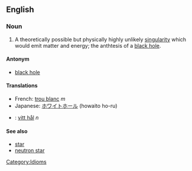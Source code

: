 ==English==

===Noun===

# A theoretically possible but physically highly unlikely [[singularity]] which would emit matter and energy; the anthtesis of a [[black hole]].

====Antonym====
*[[black hole]]

====Translations====
*French: [[trou blanc]] ''m''
*Japanese: [[ホワイトホール]] (howaito ho-ru)
*{{sv}}: [[vitt hål]] ''n''

====See also====
*[[star]]
*[[neutron star]]

[[Category:Idioms]]